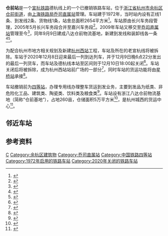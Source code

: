 {{other uses|subject=|other=工程名为仓前站的[[杭州地铁5号线|杭州地铁5号线]]车站|良睦路站}}
{{Infobox China railway station
|车站名称 = <s>仓前站</s>
|图片 = 201608 Conductor of Cangqian Railway Station.jpg
|图片介绍 = 仓前站站房
|车站名称拼音 = Cang Qian
|英文名称 = Cangqian Railway Station
|车站代码 = 31880<ref>{{cite book|title=中华人民共和国铁路车站代码（GB/T 10302-2010）|publisher=中国标准出版社|year=2010|isbn=155066140495|ignore-isbn-error=true|pages=4}}</ref>
|电报码 = CQH
|拼音码 = CQI
|车站类型 = 货运站
|车站位置 = [[浙江省|浙江省]][[杭州市|杭州市]][[余杭区|余杭区]][[仓前街道_(杭州市)|仓前街道]]
|坐标 = {{coord|30.296541|N|119.983091|E|display=inline,title}}
|归属 = [[上海铁路局|上海铁路局]][[乔司直属站|乔司直属站]]<ref>{{cite news|title=浙江铁路的货运枢纽乔司站20岁啦|url=http://www.qjwb.com.cn/qbnews/20160611/DZ4B2N3I258943.html|date=2016-06-11|publisher=钱江晚报|access-date=2016-08-07|archive-url=https://web.archive.org/web/20160821120614/http://www.qjwb.com.cn/qbnews/20160611/DZ4B2N3I258943.html|archive-date=2016-08-21|dead-url=yes}}</ref>
|线路 = [[宣杭铁路|宣杭铁路]]德杭线
|车站等级 = [[四等站_(中国大陆)|四等站]]
|月台数目 = 2
|站台面 =
|股道数目 = 4
|网站 = 
|opened = 1972年1月
|closed = 2020年12月10日
}}
'''仓前站'''是一个[[宣杭铁路|宣杭铁路]]德杭线上的一个已撤销铁路车站，位于[[浙江省|浙江省]][[杭州市|杭州市]][[余杭区|余杭区]][[仓前街道_(杭州市)|仓前街道]]，由[[上海铁路局|上海铁路局]][[乔司直属站|乔司直属站]]管理。车站建于1972年，当时站内设有正线1条、到发线2条、货物线1条，站舍总面积2654平方米<ref>{{cite book|author=余杭市交通局|title=余杭市交通志|url=http://hzszfzg.wanfangdata.com.cn/readOnline/frontinit.html?documentFilename=7057877.pdf&&documentRelativePath=/hzdataFiles/fz_new_item/7057877.pdf&&id=7057877&&type=%25E5%25BF%2597%25E4%25B9%25A6&&book=%25E4%25BD%2599%25E6%259D%25AD%25E5%25B8%2582%25E4%25BA%25A4%25E9%2580%259A%25E5%25BF%2597&&item=%25E7%25AC%25AC%25E4%25BA%258C%25E7%25AB%25A0%2520%2520%25E8%25BD%25A6%2520%2520%25E7%25AB%2599&&parentID=7057872&&bookID=FZ008470&&bookName=local|chapter=第二章 车 站|publisher=杭州出版社|year=1997|isbn=7-80633-067-4}}</ref>{{rp|226}}。车站原由长兴车务段管理，2005年5月长兴车务段合并至嘉兴车务段<ref name="jxtr">{{cite book|author=嘉兴市交通志编纂委员会|title=嘉兴市交通志|publisher=方志出版社|year=2016|isbn=978-7-5144-1972-6}}</ref>。2009年车站又移交至[[乔司直属站|乔司直属站]]管理至今<ref>{{cite book|author=嘉兴市地方志编纂委员会|title=嘉兴年鉴2010|publisher=方志出版社|year=2010|isbn=978-7-80238-965-6}}</ref>，同年9月9日建成八达仓前物流基地，新建到发线和装卸线各一条<ref>{{cite news|title=推进基地建设 加快企业转型发展——浙江八达物流有限公司仓前物流基地纪实|url=http://szb.peoplerail.com/shtml/rmtdb/20100408/9407.shtml|publisher=人民铁道网|date=2010-04-08}}</ref><ref>{{cite news|title=八方物聚 达通天下——浙江八达物流有限公司发展掠影|url=http://szb.peoplerail.com/shtml/rmtdb/20111031/50105.shtml|date=2011-10-31|publisher=人民铁道报}}</ref>。

为配合杭州市地方相关规划及新建[[杭州西站|杭州西站]]工程，车站及所在的老宣杭线将被拆除。车站于2020年12月8日迎来最后一列到达列车，并于12月9日晚6点22分发出的最后一列货车，而车站及德杭线本站至{{站|行宫塘}}区间则于12月10日18:00起关闭<ref>{{cite news|title=49岁的仓前火车站挥手谢幕 它有杭州市区罕见的铁路道口 |url=https://zj.zjol.com.cn/news.html?id=1578796&from_channel=52e5f902cf81d754a434fb50&from_id=1578816|work=钱江晚报·小时新闻|publisher=浙江新闻|date=2020-12-10}}</ref>。车站关闭后将被拆除，成为杭州西站站前广场的一部分<ref>{{cite news|title=49岁的仓前火车站最后一班货运列车发出 老宣杭铁路（行宫塘至仓前段）将停用|url=https://ori.hangzhou.com.cn/ornews/content/2020-12/09/content_7870689.htm|publisher=杭州网|date=2020-12-09|accessdate=2020-12-09|archive-date=2020-12-11|archive-url=https://web.archive.org/web/20201211141502/https://ori.hangzhou.com.cn/ornews/content/2020-12/09/content_7870689.htm|dead-url=no}}</ref>，同时车站的货运功能将由[[星桥站|星桥站]]承接<ref>{{cite news|title=重磅！老宣杭线拆除，临平货场搬迁！|url=http://www.eyh.cn/yhms/con/2020-04/02/content_115237.html|publisher=余杭新闻网|date=2020-04-02}}{{Dead link}}</ref>。

车站撤销前为[[四等站_(中国大陆)|四等站]]，办理专用线办理整车货运到发业务，主要到发品为纸类、非危险化工品、建筑类、陶瓷类、饮料类及粮食类<ref>{{cite web|title=铁路货运营业办理站 上海铁路局|url=http://www.12306.cn/mormhweb/hyfw/ywzx/jzxyyblz/201001/t20100112_1461.html|publisher=12306|accessdate=2016-08-07|archive-date=2016-02-06|archive-url=https://web.archive.org/web/20160206104139/http://www.12306.cn/mormhweb/hyfw/ywzx/jzxyyblz/201001/t20100112_1461.html|dead-url=no}}</ref>。车站设有浙江八达仓前物流基地（简称“仓前基地”），占地260亩，仓储面积5万平方米<ref>{{cite web|title=八达物流成员企业：仓前物流|url=http://zjtfjt.com/index.php/member/index/47|publisher=浙江铁道发展集团有限公司|accessdate=2016-08-07|archive-date=2016-11-01|archive-url=https://web.archive.org/web/20161101071455/http://zjtfjt.com/index.php/member/index/47|dead-url=yes}}</ref>，是杭州城西的货运中心<ref>{{cite web|title=铁路物流基地规划与布局的探讨|url=http://218.28.6.75:81/DRCNet.Mirror.Documents.Web/docview.aspx?DocID=4189367&leafID=3054|publisher=国务院发展研究中心信息网|author=上海铁路局上海铁路物流有限公司 唐昊|date=2016-04-26|accessdate=2016-08-07|archive-date=2016-08-22|archive-url=https://web.archive.org/web/20160822155749/http://218.28.6.75:81/DRCNet.Mirror.Documents.Web/docview.aspx?DocID=4189367&leafID=3054|dead-url=no}}</ref>。

==邻近车站==
{{start rail box|[[File:China_Railways.svg|16px]] [[中国铁路|中国铁路]]}}
{{s-inop|<s>[[石濑站|石濑站]]</s><br><s>''[[洪桐站|洪桐站]]''</s>(已撤销)|{{站|德清西}}方向}}
{{s-line|<s>[[宣杭铁路|宣杭铁路]]德杭线</s><br /><s>← 15km 仓前站 16km →</s>}}
{{s-inop|[[行宫塘站|行宫塘站]]<br><s>''[[三墩站_(铁路)|三墩站]]''</s>、<s>''[[勾庄站_(铁路)|勾庄站]]''</s>(已撤销)|{{站|杭州}}方向}}
{{end box}}

==参考资料==
{{commonscat|Cangqian Railway Station}}
{{reflist}}

{{宣杭铁路}}
{{杭州铁路车站}}

[[Category:杭州市铁路车站|C]]
[[Category:余杭区建筑物|Category:余杭区建筑物]]
[[Category:乔司直属站|Category:乔司直属站]]
[[Category:中国铁路四等站|Category:中国铁路四等站]]
[[Category:1972年启用的铁路车站|Category:1972年启用的铁路车站]]
[[Category:2020年关闭的铁路车站|Category:2020年关闭的铁路车站]]